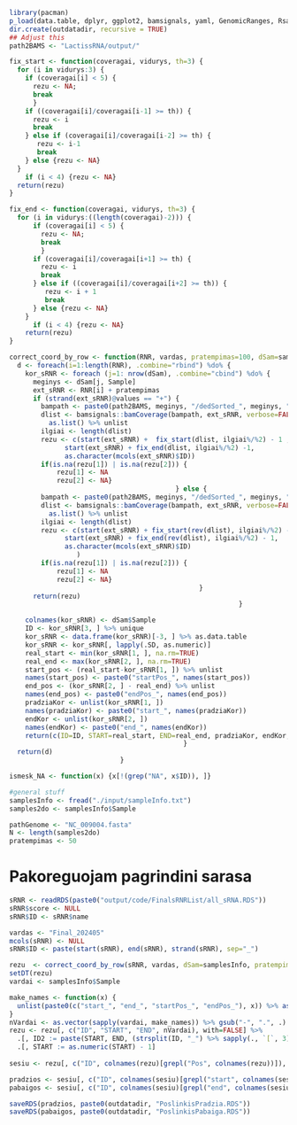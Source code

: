 ```r
library(pacman)
p_load(data.table, dplyr, ggplot2, bamsignals, yaml, GenomicRanges, Rsamtools, foreach, rtracklayer, readr, tximport, DESeq2, edgeR)
dir.create(outdatadir, recursive = TRUE)
## Adjust this
path2BAMS <- "LactissRNA/output/"
```

```r
fix_start <- function(coveragai, vidurys, th=3) {
  for (i in vidurys:3) {
    if (coveragai[i] < 5) {
      rezu <- NA; 
      break
      } 
    if ((coveragai[i]/coveragai[i-1] >= th)) {
      rezu <- i
      break
    } else if (coveragai[i]/coveragai[i-2] >= th) {
       rezu <- i-1
       break
    } else {rezu <- NA}
  } 
    if (i < 4) {rezu <- NA}
  return(rezu) 
}

fix_end <- function(coveragai, vidurys, th=3) {
  for (i in vidurys:((length(coveragai)-2))) {
      if (coveragai[i] < 5) {
        rezu <- NA; 
        break
        }
      if (coveragai[i]/coveragai[i+1] >= th) {
        rezu <- i
        break
      } else if ((coveragai[i]/coveragai[i+2] >= th)) {
         rezu <- i + 1
         break
      } else {rezu <- NA}
    }
      if (i < 4) {rezu <- NA}
    return(rezu) 
}

correct_coord_by_row <- function(RNR, vardas, pratempimas=100, dSam=samplesInfo) {
  d <- foreach(i=1:length(RNR), .combine="rbind") %do% {
    kor_sRNR <- foreach (j=1: nrow(dSam), .combine="cbind") %do% {
      meginys <- dSam[j, Sample]
      ext_sRNR <- RNR[i] + pratempimas
      if (strand(ext_sRNR)@values == "+") {  
        bampath <- paste0(path2BAMS, meginys, "/dedSorted_", meginys, "_noHils_99.bam")
        dlist <- bamsignals::bamCoverage(bampath, ext_sRNR, verbose=FALSE) %>% 
          as.list() %>% unlist
        ilgiai <- length(dlist)
        rezu <- c(start(ext_sRNR) +  fix_start(dlist, ilgiai%/%2) - 1 , 
              start(ext_sRNR) + fix_end(dlist, ilgiai%/%2) -1,
              as.character(mcols(ext_sRNR)$ID))
        if(is.na(rezu[1]) | is.na(rezu[2])) {
            rezu[1] <- NA
            rezu[2] <- NA} 
                                          } else {
        bampath <- paste0(path2BAMS, meginys, "/dedSorted_", meginys, "_noHils_83.bam")
        dlist <- bamsignals::bamCoverage(bampath, ext_sRNR, verbose=FALSE) %>% 
          as.list() %>% unlist
        ilgiai <- length(dlist)                                            
        rezu <- c(start(ext_sRNR) + fix_start(rev(dlist), ilgiai%/%2) -1, 
              start(ext_sRNR) + fix_end(rev(dlist), ilgiai%/%2) - 1, 
              as.character(mcols(ext_sRNR)$ID) 
                 )  
        if(is.na(rezu[1]) | is.na(rezu[2])) {
            rezu[1] <- NA
            rezu[2] <- NA} 
                                                }
      return(rezu)
                                                          } 

    colnames(kor_sRNR) <- dSam$Sample
    ID <- kor_sRNR[3, ] %>% unique
    kor_sRNR <- data.frame(kor_sRNR)[-3, ] %>% as.data.table 
    kor_sRNR <- kor_sRNR[, lapply(.SD, as.numeric)]
    real_start <- min(kor_sRNR[1, ], na.rm=TRUE)
    real_end <- max(kor_sRNR[2, ], na.rm=TRUE)          
    start_pos <- (real_start-kor_sRNR[1, ]) %>% unlist
    names(start_pos) <- paste0("startPos_", names(start_pos))
    end_pos <- (kor_sRNR[2, ] - real_end) %>% unlist
    names(end_pos) <- paste0("endPos_", names(end_pos))
    pradziaKor <- unlist(kor_sRNR[1, ])
    names(pradziaKor) <- paste0("start_", names(pradziaKor))
    endKor <- unlist(kor_sRNR[2, ]) 
    names(endKor) <- paste0("end_", names(endKor))
    return(c(ID=ID, START=real_start, END=real_end, pradziaKor, endKor, start_pos, end_pos))
                                            } 
  return(d)
                            }

ismesk_NA <- function(x) {x[!(grep("NA", x$ID)), ]}
```

```r
#general stuff
samplesInfo <- fread("./input/sampleInfo.txt")
samples2do <- samplesInfo$Sample

pathGenome <- "NC_009004.fasta"
N <- length(samples2do)
pratempimas <- 50
```

# Pakoreguojam pagrindini sarasa 

```r
sRNR <- readRDS(paste0("output/code/FinalsRNRList/all_sRNA.RDS"))
sRNR$score <- NULL
sRNR$ID <- sRNR$name
```

```r
vardas <- "Final_202405"
mcols(sRNR) <- NULL
sRNR$ID <- paste(start(sRNR), end(sRNR), strand(sRNR), sep="_")  

rezu  <- correct_coord_by_row(sRNR, vardas, dSam=samplesInfo, pratempimas=50) %>% as.data.frame 
setDT(rezu)
vardai <- samplesInfo$Sample

make_names <- function(x) {
  unlist(paste0(c("start_", "end_", "startPos_", "endPos_"), x)) %>% as.vector()
}
nVardai <- as.vector(sapply(vardai, make_names)) %>% gsub("-", ".", .)
rezu <- rezu[, c("ID", "START", "END", nVardai), with=FALSE] %>% 
  .[, ID2 := paste(START, END, (strsplit(ID, "_") %>% sapply(., `[`, 3) %>% as.character()), sep="_")] %>% 
  .[, START := as.numeric(START) - 1] 
  
sesiu <- rezu[, c("ID", colnames(rezu)[grepl("Pos", colnames(rezu))]), with=FALSE]

pradzios <- sesiu[, c("ID", colnames(sesiu)[grepl("start", colnames(sesiu))]), with=FALSE]
pabaigos <- sesiu[, c("ID", colnames(sesiu)[grepl("end", colnames(sesiu))]), with=FALSE]

saveRDS(pradzios, paste0(outdatadir, "PoslinkisPradzia.RDS"))
saveRDS(pabaigos, paste0(outdatadir, "PoslinkisPabaiga.RDS"))
```

